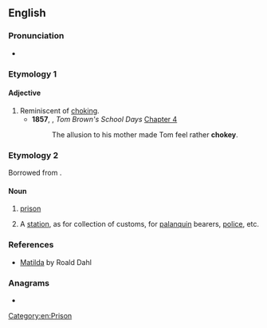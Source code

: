 ==English==

===Pronunciation===
* {{IPA|en|/ˈtʃəʊki/}}

===Etymology 1===
{{suffix|en|choke|y}}

====Adjective====
{{en-adj}}

# Reminiscent of [[choke|choking]].
#* '''1857''', {{w|Thomas Hughes}}, ''Tom Brown's School Days'' [[s:Tom Brown's School Days (1868, 6th ed)/Chapter 4|Chapter 4]]
#*: The allusion to his mother made Tom feel rather '''chokey'''.

===Etymology 2===
Borrowed from {{bor|en|hi|चौकी|gloss=post, police station, etc.}}.

====Noun====
{{en-noun}}

# {{lb|en|dated|British}} [[prison]]
# {{lb|en|India|historical}} A [[station]], as for collection of customs, for [[palanquin]] bearers, [[police]], etc.

===References===
* [http://en.wikipedia.org/wiki/Matilda_(novel) Matilda] by Roald Dahl

===Anagrams===
* {{anagrams|en|a=cehkoy|hockey}}

[[Category:en:Prison]]